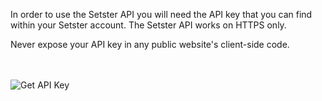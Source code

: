 In order to use the Setster API you will need the API key that you can find within your Setster account. The Setster API works on HTTPS only. 

<div class="ui red icon message">
    <div class="content">  
      <i class="info icon"></i>
      <p>
        Never expose your API key in any public website's client-side code.
      </p>
  </div>
</div>

<br>
<br>
<img src="../images/GetAPIKey.png" alt="Get API Key"></img>